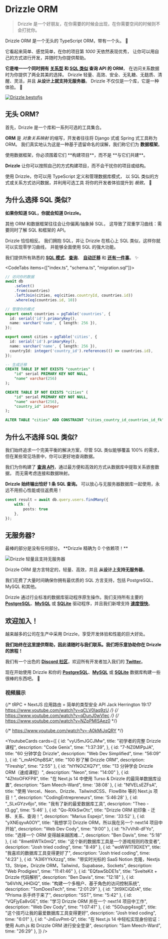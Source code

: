 
# Drizzle ORM  
> Drizzle 是一个好朋友，在你需要的时候会出现，在你需要空间的时候则不会打扰你。

Drizzle ORM 是一个无头的 TypeScript ORM，带有一个头。 🐲

它看起来简单、感觉简单，在你的项目第 _1000_ 天依然表现优秀，
让你可以用自己的方式进行开发，并随时为你提供帮助。  

**它是唯一一个同时拥有 [关系型](/docs/rqb) 和 [SQL 类似](/docs/select) 查询 API 的 ORM**， 
在访问关系数据时为你提供了两全其美的选择。 
Drizzle 轻量、高效、安全、无乳糖、无麸质、清醒、灵活，并且 **从设计上就支持无服务器**。
Drizzle 不仅仅是一个库，它是一种体验。 🤩

[![Drizzle bestofjs](@/assets/images/bestofjs.jpg)](https://bestofjs.org/projects/drizzle-orm)

## 无头 ORM?
首先，Drizzle 是一个库和一系列可选的工具集合。 

**ORM** 是 _对象关系映射_ 的缩写，开发者往往将 Django 式或 Spring 式工具称为 ORM。 
我们真实地认为这是一种基于遗留命名的误解，我们称它们为 **数据框架**。

<Callout type="error" emoji="️💔">
  使用数据框架，你必须围着它们 **构建项目**，而不是 **与它们共建**。
</Callout>

**Drizzle** 让你可以按照自己的方式构建项目，而不会干扰你的项目或结构。 

使用 Drizzle，你可以用 TypeScript 定义和管理数据库模式，
以 SQL 类似的方式或关系方式访问数据，并利用可选工具 
将你的开发者体验提升到 _极致_。 🤯 

## 为什么选择 SQL 类似?
**如果你知道 SQL，你就会知道 Drizzle。**

其他 ORM 和数据框架往往会让你偏离/抽象掉 SQL，
这导致了双重学习曲线：需要同时了解 SQL 和框架的 API。  

Drizzle 恰恰相反。 
我们拥抱 SQL，并让 Drizzle 在核心上 SQL 类似，这样你就可以实现零学习曲线，
并能够全面使用 SQL 的强大功能。  

我们提供所有熟悉的 **[SQL 模式](/docs/sql-schema-declaration)**、**[查询](/docs/select)**、 
**[自动迁移](/docs/migrations)** 和 **[还有一件事](/docs/rqb)**。 ✨

<CodeTabs items={["index.ts", "schema.ts", "migration.sql"]}>
```typescript copy
// 访问你的数据
await db
	.select()
	.from(countries)
	.leftJoin(cities, eq(cities.countryId, countries.id))
	.where(eq(countries.id, 10))
```
```typescript copy
// 管理你的模式
export const countries = pgTable('countries', {
  id: serial('id').primaryKey(),
  name: varchar('name', { length: 256 }),
});

export const cities = pgTable('cities', {
  id: serial('id').primaryKey(),
  name: varchar('name', { length: 256 }),
  countryId: integer('country_id').references(() => countries.id),
});
```
```sql
-- 生成迁移
CREATE TABLE IF NOT EXISTS "countries" (
	"id" serial PRIMARY KEY NOT NULL,
	"name" varchar(256)
);

CREATE TABLE IF NOT EXISTS "cities" (
	"id" serial PRIMARY KEY NOT NULL,
	"name" varchar(256),
	"country_id" integer
);

ALTER TABLE "cities" ADD CONSTRAINT "cities_country_id_countries_id_fk" FOREIGN KEY ("country_id") REFERENCES "countries"("id") ON DELETE no action ON UPDATE no action;
```
</CodeTabs>

## 为什么不选择 SQL 类似?
我们始终追求一个完美平衡的解决方案，尽管 SQL 类似能够覆盖 100% 的需求，
但在某些常见场景中，你可以更好地查询数据。  

我们为你构建了 **[查询 API](/docs/rqb)**，通过最方便和高效的方式从数据库中提取关系嵌套数据，
而无需考虑连接和数据映射。  

**Drizzle 始终输出恰好 1 条 SQL 查询。** 可以放心与无服务器数据库一起使用，永远不用担心性能或往返费用！

```ts
const result = await db.query.users.findMany({
	with: {
		posts: true
	},
});
```

## 无服务器?
<Callout type="info" emoji="🥳">
  最棒的部分是没有任何部分。 **Drizzle 精确为 0 个依赖项！**
</Callout>


![Drizzle 轻量且支持无服务器](@/assets/images/drizzle31kb.jpg)
  
Drizzle ORM 是方言特定的，轻量、高效，并且 **从设计上支持无服务器**。  

我们花费了大量时间确保你拥有最优质的 SQL 方言支持，包括 PostgreSQL、MySQL 和其他。

Drizzle 通过行业标准的数据库驱动程序原生操作。我们支持所有主要的 **[PostgreSQL](/docs/get-started-postgresql)**、**[MySQL](/docs/get-started-mysql)** 或 **[SQLite](/docs/get-started-sqlite)** 驱动程序，并且我们新增支持 **[速度很快](https://twitter.com/DrizzleORM/status/1653082492742647811?s=20)**。  


## 欢迎加入！
越来越多的公司在生产中采用 Drizzle，享受开发体验和性能的巨大好处。

**我们始终在这里提供帮助，因此请随时与我们联系。我们将乐意协助你在 Drizzle 的旅程！**

我们有一个出色的 **[Discord 社区](https://driz.link/discord)**，欢迎所有开发者加入我们的 **[Twitter](https://twitter.com/drizzleorm)**。
  
现在开始使用 Drizzle 和你的 **[PostgreSQL](/docs/get-started-postgresql)**、**[MySQL](/docs/get-started-mysql)** 或 **[SQLite](/docs/get-started-sqlite)** 数据库构建一些很棒的东西吧。 🚀

### 视频展示

{/* tRPC + NextJS 应用路由 = 简单的类型安全 API
Jack Herrington 19:17
https://www.youtube.com/watch?v=qCLV0Iaq9zU */}
{/* https://www.youtube.com/watch?v=qDunJ0wVIec */}
{/* https://www.youtube.com/watch?v=NZpPMlSAez0 */}

 {/* https://www.youtube.com/watch?v=-A0kMiJqQRY */}

<YoutubeCards cards={[
	{
		id: "vyU5mJGCJMw",
		title: "初学者的完整 Drizzle 课程",
		description: "Code Genix",
		time: "1:37:39",
	},
	{
		id: "7-NZ0MlPpJA",
		title: "60 分钟学会 Drizzle",
		description: "Web Dev Simplified",
		time: "56:09"
	},
	{
		id: "i_mAHOhpBSA",
		title: "100 秒了解 Drizzle ORM",
		description: "Fireship",
		time: "2:55"
	},
	{
		id: "hIYNOiZXQ7Y",
		title: "13 分钟学会 Drizzle ORM（速成课程）",
		description: "Neon",
		time: "14:00"
	},
	{
		id: "4ZhtoOFKFP8",
		title: "在 Next.js&nbsp;14 中使用 Turso&nbsp;&&nbsp;Drizzle 的最简单数据库设置",
		description: "Sam Meech-Ward",
		time: '38:08'
	}, 
	{
		id: "NfVELsEZFsA",
		title: "使用 Vercel、Neon、Drizzle、TailwindCSS、FlowBite 等的 Next.js 项目！",
		description: "CodingEntrepreneurs",
		time: '5:46:28'
	}, 
	{
		id: "_SLxGYzv6jo",
		title: "我有了新的最爱数据库工具",
		description: "Theo - t3.gg",
		time: '5:46'
	}, 
	{
		id: "Qo-RXkSwOtc",
		title: "Drizzle ORM 初印象 - 迁移、关系、查询！",
		description: "Marius Espejo",
		time: '33:52'
	},
	{
		id: "yXNEqyvA0OY",
		title: "我想学习 Drizzle ORM，所以我在另一个 next14 项目中开始",
		description: "Web Dev Cody",
		time: "9:00"
	},
	{
		id: "h7vVhR-dFYo",
		title: "选择一个 ORM 变得越来越困难...",
		description: "Ben Davis",
		time: "5:18"
	},
	{
		id: "8met6WTk0mQ",
		title: "这个新的数据库工具是一个游戏规则的改变者",
		description: "Josh tried coding",
		time: "8:49"
	},
	{
		id: "woWW1T9DXEY",
		title: "我喜欢的数据库工具变得更好了",
		description: "Josh tried coding",
		time: "4:23"
	},
	{
		id: "A3l6YYkXzzg",
		title: "带实时光标的 SaaS Notion 克隆，Nextjs 13，Stripe，Drizzle ORM，Tailwind，Supabase，Sockets",
		description: "Web Prodigies",
		time: "11:41:46"
	},
	{
		id: "EQfaw5bDE1s",
		title: "SvelteKit + Drizzle 代码解析",
		description: "Ben Davis",
		time: "12:18"
	},
	{
		id: "b6VhN_HHDiQ",
		title: "构建一个多租户、基于角色的访问控制系统",
		description: "TomDoesTech",
		time: "2:01:29"
	},
	{
		id: "3tl9XCiQErA",
		title: "Prisma 杀手终于来了",
		description: "SST",
		time: "5:42"
	},
	{
		id: "VQFjyEa8vGE",
		title: "学习 Drizzle ORM 并在一个 next14 项目中工作",
		description: "Web Dev Cody",
		time: "1:07:41"
	},
	{
		id: "5G0upg4sxgE",
		title: "这个技巧让我的最爱数据库工具变得更好",
		description: "Josh tried coding",
		time: "6:01"
	},
	{
		id: "-JnEuvPmt-Q",
		title: "在 Next.js 14 中轻松实现身份验证：使用 Auth.js 和 Drizzle ORM 进行安全登录",
		description: "Sam Meech-Ward",
		time: "26:29"
	},
]} />
